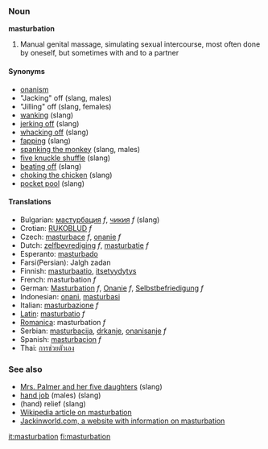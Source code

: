 ===Noun===
'''masturbation'''

#Manual genital massage, simulating sexual intercourse, most often done by oneself, but sometimes with and to a partner

====Synonyms====
* [[onanism]]
*"Jacking" off (slang, males)
*"Jilling" off (slang, females)
* [[wanking]] (slang)
* [[jerking off]] (slang)
* [[whacking off]] (slang)
* [[fapping]] (slang)
* [[spanking the monkey]] (slang, males)
* [[five knuckle shuffle]] (slang)
* [[beating off]] (slang)
* [[choking the chicken]] (slang)
* [[pocket pool]] (slang)

==== Translations ====
*Bulgarian: [[мастурбация]] ''f'', [[чикия]] ''f'' (slang)
*Crotian: [[RUKOBLUD]] ''f''
*Czech: [[masturbace]] ''f'', [[onanie]] ''f'' 
*Dutch: [[zelfbevrediging]] ''f'', [[masturbatie]] ''f''
*Esperanto: [[masturbado]]
*Farsi(Persian): Jalgh zadan
*Finnish: [[masturbaatio]], [[itsetyydytys]]
*French: masturbation ''f''
*German: [[Masturbation]] ''f'', [[Onanie]] ''f'', [[Selbstbefriedigung]] ''f''
*Indonesian: [[onani]], [[masturbasi]]
*Italian: [[masturbazione]] ''f''
*[[Latin]]: [[masturbatio]] ''f''
*[[Romanica]]: masturbation ''f''
*Serbian: [[masturbacija]], [[drkanje]], [[onanisanje]] ''f''
*Spanish: [[masturbacion]] ''f''
* Thai: [[การช่วยตัวเอง]]

=== See also ===
* [[Mrs. Palmer and her five daughters]] (slang)
* [[hand job]] (males) (slang)
* (hand) relief (slang)
* [[w:Masturbation|Wikipedia article on masturbation]]
* [http://www.jackinworld.com/ Jackinworld.com, a website with information on masturbation]

[[it:masturbation]]
[[fi:masturbation]]